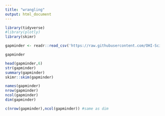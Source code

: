 ```yaml
---
title: "wrangling"
output: html_document
---
```


```r
library(tidyverse)
#library(plotly)
library(skimr)

```

```r
gapminder <- readr::read_csv('https://raw.githubusercontent.com/OHI-Science/data-science-training/master/data/gapminder.csv')

gapminder

```





```r
head(gapminder,6)
str(gapminder)
summary(gapminder)
skimr::skim(gapminder)

names(gapminder)
nrow(gapminder)
ncol(gapminder)
dim(gapminder)

c(nrow(gapminder),ncol(gapminder)) #same as dim


```

